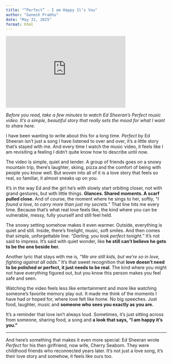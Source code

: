 ```yaml
---
title: "“Perfect” - I am Happy It’s You"
author: "Ganesh Prabhu"
date: "May 31, 2025"
format: html
---
```

<iframe width="375" height="225" src="https://www.youtube.com/embed/2Vv-BfVoq4g" title="YouTube video player" frameborder="0" allow="accelerometer; autoplay; clipboard-write; encrypted-media; gyroscope; picture-in-picture; web-share" referrerpolicy="strict-origin-when-cross-origin" allowfullscreen></iframe>

*Before you read, take a few minutes to watch Ed Sheeran’s Perfect music video. It’s a simple, beautiful story that really sets the mood for what I want to share here.*

I have been wanting to write about this for a long time. *Perfect* by Ed Sheeran isn’t just a song I have listened to over and over, it’s a little story that’s stayed with me. And every time I watch the music video, it feels like I am revisiting a feeling I didn’t quite know how to describe until now.

The video is simple, quiet and tender. A group of friends goes on a snowy mountain trip, there’s laughter, skiing, pizza and the comfort of being with people you know well. But woven into all of it is a love story that feels so real, so familiar, it almost sneaks up on you.

It’s in the way Ed and the girl he’s with slowly start orbiting closer, not with grand gestures, but with little things. **Glances. Shared moments. A scarf pulled close.** And of course, the moment where he sings to her, softly, *“I found a love, to carry more than just my secrets.”* That line hits me every time. Because that’s what real love feels like, the kind where you can be vulnerable, messy, fully yourself and still feel held.

The snowy setting somehow makes it even warmer. Outside, everything is quiet and still. Inside, there’s firelight, music, soft smiles. And then comes that simple, unforgettable line: *“Darling, you look perfect tonight.”* It’s not said to impress. It’s said with quiet wonder, like **he still can’t believe he gets to be the one beside her.**

Another lyric that stays with me is, *“We are still kids, but we're so in love, fighting against all odds.”* It’s that sweet recognition that **love doesn’t need to be polished or perfect, it just needs to be real**. The kind where you might not have everything figured out, but you know this person makes you feel safe and seen.

Watching the video feels less like entertainment and more like watching someone’s favorite memory play out. It made me think of the moments I have had or hoped for, where love felt like home. No big speeches. Just food, laughter, music and **someone who sees you exactly as you are.**

It’s a reminder that love isn’t always loud. Sometimes, it’s just sitting across from someone, sharing food, a song and **a look that says, “I am happy it’s you.”**

---

And here’s something that makes it even more special: Ed Sheeran wrote *Perfect* for his then girlfriend, now wife, Cherry Seaborn. They were childhood friends who reconnected years later. It’s not just a love song, it’s their love story and somehow, it feels like ours too.
